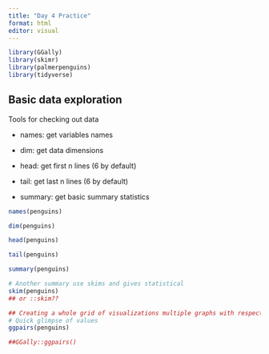```yaml
---
title: "Day 4 Practice"
format: html
editor: visual
---
```


```r
library(GGally)
library(skimr)
library(palmerpenguins)
library(tidyverse)
```

## Basic data exploration

Tools for checking out data

-   names: get variables names

-   dim: get data dimensions

-   head: get first n lines (6 by default)

-   tail: get last n lines (6 by default)

-   summary: get basic summary statistics

```r
names(penguins)

dim(penguins)

head(penguins)

tail(penguins)

summary(penguins)

# Another summary use skims and gives statistical 
skim(penguins)
## or ::skim??
```

```r
## Creating a whole grid of visualizations multiple graphs with respect to multiple variables
# Quick glimpse of values
ggpairs(penguins)

##GGally::ggpairs()
```
